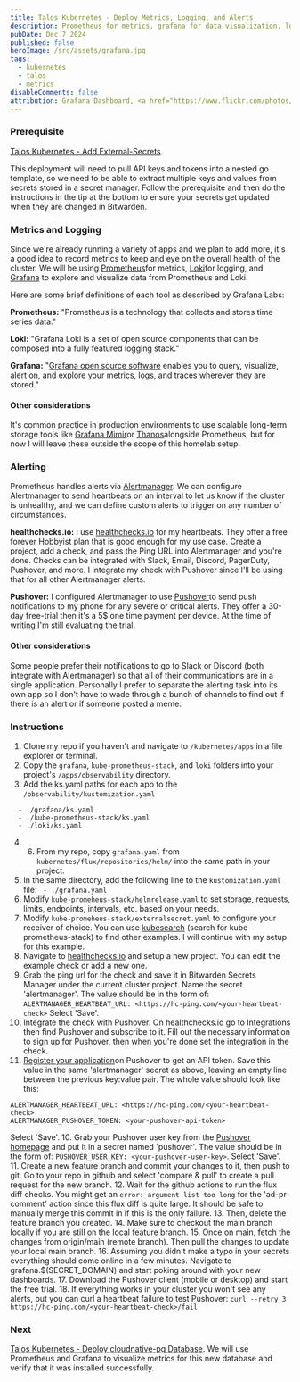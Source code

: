 ```yaml
---
title: Talos Kubernetes - Deploy Metrics, Logging, and Alerts
description: Prometheus for metrics, grafana for data visualization, loki for logging, and pushover for real time alerting.
pubDate: Dec 7 2024
published: false
heroImage: /src/assets/grafana.jpg
tags:
  - kubernetes
  - talos
  - metrics
disableComments: false
attribution: Grafana Dashboard, <a href="https://www.flickr.com/photos/91795203@N02/24311604930" title="Grafana Dashboard">Linux Screenshots</a>, <a href="https://creativecommons.org/licenses/by/2.0/">CC BY 2.0</a>, via flickr
---
```

### Prerequisite
[Talos Kubernetes - Add External-Secrets](../../posts/add-external-secrets). 

This deployment will need to pull API keys and tokens into a nested go template, so we need to be able to extract multiple keys and values from secrets stored in a secret manager. Follow the prerequisite and then do the instructions in the tip at the bottom to ensure your secrets get updated when they are changed in Bitwarden.
### Metrics and Logging
Since we're already running a variety of apps and we plan to add more, it's a good idea to record metrics to keep and eye on the overall health of the cluster. We will be using [Prometheus](https://grafana.com/docs/grafana/latest/fundamentals/intro-to-prometheus/)for metrics, [Loki](https://grafana.com/docs/loki/latest/)for logging, and  [Grafana](https://grafana.com/docs/grafana/latest/introduction/) to explore and visualize data from Prometheus and Loki. 

Here are some brief definitions of each tool as described by Grafana Labs: 

**Prometheus:** "Prometheus is a technology that collects and stores time series data."

**Loki:** "Grafana Loki is a set of open source components that can be composed into a fully featured logging stack."

**Grafana:** "[Grafana open source software](https://grafana.com/oss/) enables you to query, visualize, alert on, and explore your metrics, logs, and traces wherever they are stored."
#### Other considerations
It's common practice in production environments to use scalable long-term storage tools like [Grafana Mimir](https://grafana.com/docs/mimir/latest/)or [Thanos](https://github.com/thanos-io/thanos)alongside Prometheus, but for now I will leave these outside the scope of this homelab setup. 

### Alerting
Prometheus handles alerts via [Alertmanager](https://prometheus.io/docs/alerting/latest/alertmanager/). We can configure Alertmanager to send heartbeats on an interval to let us know if the cluster is unhealthy, and we can define custom alerts to trigger on any number of circumstances. 

**healthchecks.io:** I use [healthchecks.io](https://healthchecks.io) for my heartbeats. They offer a free forever Hobbyist plan that is good enough for my use case. Create a project, add a check, and pass the Ping URL into Alertmanager and you're done. Checks can be integrated with Slack, Email, Discord, PagerDuty, Pushover, and more. I integrate my check with Pushover since I'll be using that for all other Alertmanager alerts.

**Pushover:** I configured Alertmanager to use [Pushover](https://pushover.net/)to send push notifications to my phone for any severe or critical alerts. They offer a 30-day free-trial then it's a 5$ one time payment per device. At the time of writing I'm still evaluating the trial.

#### Other considerations
Some people prefer their notifications to go to Slack or Discord (both integrate with Alertmanager) so that all of their communications are in a single application. Personally I prefer to separate the alerting task into its own app so I don't have to wade through a bunch of channels to find out if there is an alert or if someone posted a meme.

### Instructions
1. Clone my repo if you haven't and navigate to `/kubernetes/apps` in a file explorer or terminal.
2. Copy the `grafana`, `kube-prometheus-stack`, and `loki` folders into your project's `/apps/observability` directory.
3. Add the ks.yaml paths for each app to the `/observability/kustomization.yaml`
```
  - ./grafana/ks.yaml
  - ./kube-prometheus-stack/ks.yaml
  - ./loki/ks.yaml
```
4. 6. From my repo, copy `grafana.yaml` from `kubernetes/flux/repositories/helm/` into the same path in your project.
5. In the same directory, add the following line to the  `kustomization.yaml` file:
` - ./grafana.yaml`
6. Modify `kube-promeheus-stack/helmrelease.yaml` to set storage, requests, limits, endpoints, intervals, etc. based on your needs.
7. Modify `kube-promeheus-stack/externalsecret.yaml` to configure your receiver of choice. You can use [kubesearch](https://kubesearch.dev/) (search for kube-prometheus-stack) to find other examples. I will continue with my setup for this example.
8. Navigate to [healthchecks.io](https://healthchecks.io) and setup a new project. You can edit the example check or add a new one.
9. Grab the ping url for the check and save it in Bitwarden Secrets Manager under the current cluster project. Name the secret 'alertmanager'. The value should be in the form of:
   `ALERTMANAGER_HEARTBEAT_URL: <https://hc-ping.com/<your-heartbeat-check>`
   Select 'Save'.
8. Integrate the check with Pushover. On healthchecks.io go to Integrations then find Pushover and subscribe to it. Fill out the necessary information to sign up for Pushover, then when you're done set the integration in the check.
9. [Register your application](https://pushover.net/apps/build)on Pushover to get an API token. Save this value in the same 'alertmanager' secret as above, leaving an empty line between the previous key:value pair. The whole value should look like this:
```
ALERTMANAGER_HEARTBEAT_URL: <https://hc-ping.com/<your-heartbeat-check>
ALERTMANAGER_PUSHOVER_TOKEN: <your-pushover-api-token>
```
Select 'Save'.
10. Grab your Pushover user key from the [Pushover homepage](pushover.net) and put it in a secret named 'pushover'. The value should be in the form of:
`PUSHOVER_USER_KEY: <your-pushover-user-key>`. Select 'Save'.
11. Create a new feature branch and commit your changes to it, then push to git. Go to your repo in github and select 'compare & pull' to create a pull request for the new branch.
12. Wait for the github actions to run the flux diff checks. You might get an `error: argument list too long` for the 'ad-pr-comment' action since this flux diff is quite large. It should be safe to manually merge this commit in if this is the only failure.
13. Then, delete the feature branch you created.
14. Make sure to checkout the main branch locally if you are still on the local feature branch.
15. Once on main, fetch the changes from origin/main (remote branch). Then pull the changes to update your local main branch. 
16. Assuming you didn't make a typo in your secrets everything should come online in a few minutes. Navigate to grafana.$(SECRET_DOMAIN) and start poking around with your new dashboards. 
17. Download the Pushover client (mobile or desktop) and start the free trial. 
18. If everything works in your cluster you won't see any alerts, but you can curl a heartbeat failure to test Pushover:
`curl --retry 3 https://hc-ping.com/<your-heartbeat-check>/fail`

### Next
[Talos Kubernetes - Deploy cloudnative-pg Database](../../posts/setup-cloudnative-pg-database). We will use Prometheus and Grafana to visualize metrics for this new database and verify that it was installed successfully.